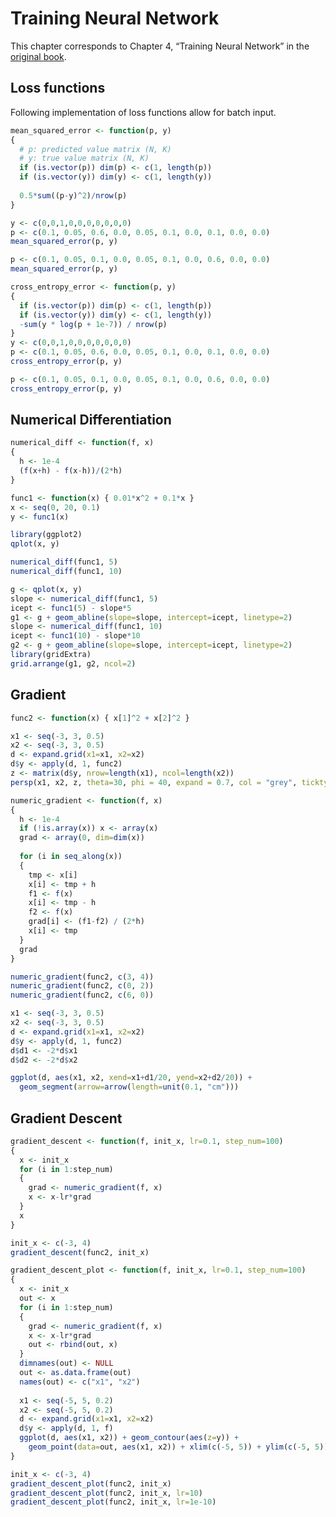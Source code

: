 # Training Neural Network



This chapter corresponds to Chapter 4, "Training Neural Network" in the [original book](https://github.com/oreilly-japan/deep-learning-from-scratch).


## Loss functions

Following implementation of loss functions allow for batch input.
```r
mean_squared_error <- function(p, y)
{
  # p: predicted value matrix (N, K)
  # y: true value matrix (N, K)
  if (is.vector(p)) dim(p) <- c(1, length(p))
  if (is.vector(y)) dim(y) <- c(1, length(y))
  
  0.5*sum((p-y)^2)/nrow(p)
}

y <- c(0,0,1,0,0,0,0,0,0,0)
p <- c(0.1, 0.05, 0.6, 0.0, 0.05, 0.1, 0.0, 0.1, 0.0, 0.0)
mean_squared_error(p, y)

p <- c(0.1, 0.05, 0.1, 0.0, 0.05, 0.1, 0.0, 0.6, 0.0, 0.0)
mean_squared_error(p, y)
```

```r
cross_entropy_error <- function(p, y)
{
  if (is.vector(p)) dim(p) <- c(1, length(p))
  if (is.vector(y)) dim(y) <- c(1, length(y))
  -sum(y * log(p + 1e-7)) / nrow(p)
}
y <- c(0,0,1,0,0,0,0,0,0,0)
p <- c(0.1, 0.05, 0.6, 0.0, 0.05, 0.1, 0.0, 0.1, 0.0, 0.0)
cross_entropy_error(p, y)

p <- c(0.1, 0.05, 0.1, 0.0, 0.05, 0.1, 0.0, 0.6, 0.0, 0.0)
cross_entropy_error(p, y)
```



## Numerical Differentiation

```r
numerical_diff <- function(f, x)
{
  h <- 1e-4
  (f(x+h) - f(x-h))/(2*h)
}

func1 <- function(x) { 0.01*x^2 + 0.1*x }
x <- seq(0, 20, 0.1)
y <- func1(x)

library(ggplot2)
qplot(x, y)

numerical_diff(func1, 5)
numerical_diff(func1, 10)

g <- qplot(x, y)
slope <- numerical_diff(func1, 5)
icept <- func1(5) - slope*5
g1 <- g + geom_abline(slope=slope, intercept=icept, linetype=2) 
slope <- numerical_diff(func1, 10)
icept <- func1(10) - slope*10
g2 <- g + geom_abline(slope=slope, intercept=icept, linetype=2)
library(gridExtra)
grid.arrange(g1, g2, ncol=2)
```


## Gradient

```r
func2 <- function(x) { x[1]^2 + x[2]^2 }

x1 <- seq(-3, 3, 0.5)
x2 <- seq(-3, 3, 0.5)
d <- expand.grid(x1=x1, x2=x2)
d$y <- apply(d, 1, func2)
z <- matrix(d$y, nrow=length(x1), ncol=length(x2))
persp(x1, x2, z, theta=30, phi = 40, expand = 0.7, col = "grey", ticktype="detailed")
```


```r
numeric_gradient <- function(f, x)
{
  h <- 1e-4
  if (!is.array(x)) x <- array(x)
  grad <- array(0, dim=dim(x)) 
  
  for (i in seq_along(x))
  {
    tmp <- x[i]
    x[i] <- tmp + h
    f1 <- f(x)
    x[i] <- tmp - h
    f2 <- f(x)
    grad[i] <- (f1-f2) / (2*h)
    x[i] <- tmp
  }
  grad
}

numeric_gradient(func2, c(3, 4))
numeric_gradient(func2, c(0, 2))
numeric_gradient(func2, c(6, 0))

x1 <- seq(-3, 3, 0.5)
x2 <- seq(-3, 3, 0.5)
d <- expand.grid(x1=x1, x2=x2)
d$y <- apply(d, 1, func2)
d$d1 <- -2*d$x1
d$d2 <- -2*d$x2

ggplot(d, aes(x1, x2, xend=x1+d1/20, yend=x2+d2/20)) + 
  geom_segment(arrow=arrow(length=unit(0.1, "cm")))
```

## Gradient Descent

```r
gradient_descent <- function(f, init_x, lr=0.1, step_num=100)
{
  x <- init_x
  for (i in 1:step_num)
  {
    grad <- numeric_gradient(f, x)
    x <- x-lr*grad
  }
  x
}

init_x <- c(-3, 4)
gradient_descent(func2, init_x)
```

```r
gradient_descent_plot <- function(f, init_x, lr=0.1, step_num=100)
{
  x <- init_x
  out <- x
  for (i in 1:step_num)
  {
    grad <- numeric_gradient(f, x)
    x <- x-lr*grad
    out <- rbind(out, x)
  }
  dimnames(out) <- NULL
  out <- as.data.frame(out)
  names(out) <- c("x1", "x2")
  
  x1 <- seq(-5, 5, 0.2)
  x2 <- seq(-5, 5, 0.2)
  d <- expand.grid(x1=x1, x2=x2)
  d$y <- apply(d, 1, f)
  ggplot(d, aes(x1, x2)) + geom_contour(aes(z=y)) + 
    geom_point(data=out, aes(x1, x2)) + xlim(c(-5, 5)) + ylim(c(-5, 5))
}

init_x <- c(-3, 4)
gradient_descent_plot(func2, init_x)
gradient_descent_plot(func2, init_x, lr=10)
gradient_descent_plot(func2, init_x, lr=1e-10)
```
